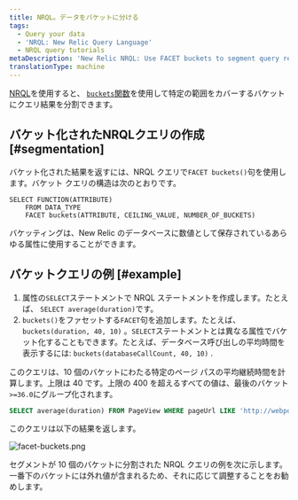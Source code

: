 ```yaml
---
title: NRQL。データをバケットに分ける
tags:
  - Query your data
  - 'NRQL: New Relic Query Language'
  - NRQL query tutorials
metaDescription: 'New Relic NRQL: Use FACET buckets to segment query results into groups based on numerical values, then grouped into buckets that cover a range.'
translationType: machine
---
```



[NRQL](/docs/query-data/nrql-new-relic-query-language/getting-started/introduction-nrql)を使用すると、 [`buckets`関数](/docs/insights/nrql-new-relic-query-language/nrql-reference/nrql-syntax-components-functions#func-buckets)を使用して特定の範囲をカバーするバケットにクエリ結果を分割できます。

## バケット化されたNRQLクエリの作成 [#segmentation]

バケット化された結果を返すには、NRQL クエリで`FACET buckets()`句を使用します。バケット クエリの構造は次のとおりです。

```
SELECT FUNCTION(ATTRIBUTE) 
    FROM DATA_TYPE 
    FACET buckets(ATTRIBUTE, CEILING_VALUE, NUMBER_OF_BUCKETS)
```

バケッティングは、New Relic のデータベースに数値として保存されているあらゆる属性に使用することができます。

## バケットクエリの例 [#example]

1. 属性の`SELECT`ステートメントで NRQL ステートメントを作成します。たとえば、 `SELECT average(duration)`です。
2. `buckets()`をファセットする`FACET`句を追加します。たとえば、 `buckets(duration, 40, 10)` 。`SELECT`ステートメントとは異なる属性でバケット化することもできます。たとえば、データベース呼び出しの平均時間を表示するには: `buckets(databaseCallCount, 40, 10)` .

このクエリは、10 個のバケットにわたる特定のページ パスの平均継続時間を計算します。上限は 40 です。上限の 400 を超えるすべての値は、最後のバケット`>=36.0`にグループ化されます。

```sql
SELECT average(duration) FROM PageView WHERE pageUrl LIKE 'http://webportal.telco%' SINCE 1 week ago FACET buckets(duration, 40, 10)
```

このクエリは以下の結果を返します。

<img
  title="facet-buckets.png"
  alt="facet-buckets.png"
  src={queriesnrqlFacetbyBucketsNRQLQueryBuilder}
/>

<figcaption>
  セグメントが 10 個のバケットに分割された NRQL クエリの例を次に示します。一番下のバケットには外れ値が含まれるため、それに応じて調整することをお勧めします。
</figcaption>